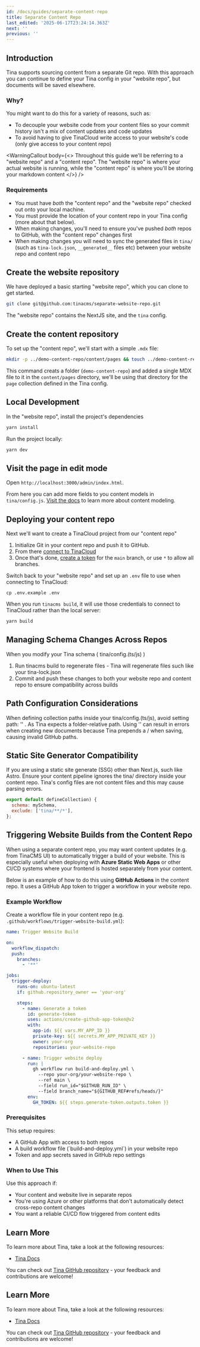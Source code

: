```yaml
---
id: /docs/guides/separate-content-repo
title: Separate Content Repo
last_edited: '2025-06-17T23:24:14.363Z'
next: ''
previous: ''
---
```


## Introduction

Tina supports sourcing content from a separate Git repo. With this approach you can continue to define your
Tina config in your "website repo", but documents will be saved elsewhere.

### Why?

You might want to do this for a variety of reasons, such as:

* To decouple your website code from your content files so your commit history isn't a mix of content updates and code updates
* To avoid having to give TinaCloud write access to your website's code (only give access to your content repo)

<WarningCallout
  body={<>
    Throughout this guide we'll be referring to a "website repo" and a "content repo". The "website repo" is where your actual website is running, while the "content repo" is where you'll be storing your markdown content
  </>}
/>

### Requirements

* You must have *both* the "content repo" and the "website repo" checked out onto your local machine.
* You must provide the location of your content repo in your Tina config (more about that below).
* When making changes, you'll need to ensure you've pushed *both* repos to GitHub, with the "content repo"
  changes first
* When making changes you will need to sync the generated files in `tina/` (such as `tina-lock.json`, `__generated__` files etc) between your website repo and content repo

## Create the website repository

We have deployed a basic starting "website repo", which you can clone to get started.

```sh
git clone git@github.com:tinacms/separate-website-repo.git
```

The "website repo" contains the NextJS site, and the `tina` config.

## Create the content repository

To set up the "content repo", we'll start with a simple `.mdx` file:

```sh
mkdir -p ../demo-content-repo/content/pages && touch ../demo-content-repo/content/pages/home.mdx && echo "Hello" >> ../demo-content-repo/content/pages/home.mdx
```

This command creats a folder (`demo-content-repo`) and added a single MDX file to it in the `content/pages` directory, we'll be using that directory for the `page` collection defined in the Tina config.

## Local Development

In the "website repo", install the project's dependencies

```sh
yarn install
```

Run the project locally:

```sh
yarn dev
```

## Visit the page in edit mode

Open `http://localhost:3000/admin/index.html`.

From here you can add more fields to you content models in `tina/config.js`. [Visit the docs](https://tina.io/docs/schema/) to learn more about content modeling.

## Deploying your content repo

Next we'll want to create a TinaCloud project from our "content repo"

1. Initialize Git in your content repo and push it to GitHub.
2. From there [connect to TinaCloud](https://tina.io/docs/tina-cloud/dashboard/projects/)
3. Once that's done, [create a token](https://tina.io/docs/tina-cloud/dashboard/projects/#api-tokens) for the `main` branch, or use `*` to allow all branches.

Switch back to your "website repo" and set up an `.env` file to use when connecting to TinaCloud:

```
cp .env.example .env
```

When you run `tinacms build`, it will use those credentials to connect to TinaCloud rather than the local server:

```sh
yarn build
```

## Managing Schema Changes Across Repos

When you modify your Tina schema ( tina/config.(ts/js) )

1. Run tinacms build to regenerate files - Tina will regenerate files such like your tina-lock.json
2. Commit and push these changes to both your website repo and content repo to ensure compatibility across builds

## Path Configuration Considerations

When defining collection paths inside your tina/config.(ts/js), avoid setting path: '' . As Tina expects a folder-relative path. Using '' can result in errors when creating new documents because Tina prepends a / when saving, causing invalid GitHub paths.

## Static Site Generator Compatibility

If you are using a static site generate (SSG) other than Next.js, such like Astro. Ensure your content pipeline ignores the tina/ directory inside your content repo. Tina's config files are not content files and this may cause parsing errors.

```javascript
export default defineCollection) {
  schema: mySchema,
  exclude: ['tina/**/*'],
};
```

## Triggering Website Builds from the Content Repo

When using a separate content repo, you may want content updates (e.g. from TinaCMS UI) to automatically trigger a build of your website. This is especially useful when deploying with **Azure Static Web Apps** or other CI/CD systems where your frontend is hosted separately from your content.

Below is an example of how to do this using **GitHub Actions** in the content repo. It uses a GitHub App token to trigger a workflow in your website repo.

### Example Workflow

Create a workflow file in your content repo (e.g. `.github/workflows/trigger-website-build.yml`):

```yaml
name: Trigger Website Build

on:
  workflow_dispatch:
  push:
    branches:
      - '**'

jobs:
  trigger-deploy:
    runs-on: ubuntu-latest
    if: github.repository_owner == 'your-org'

    steps:
      - name: Generate a token
        id: generate-token
        uses: actions/create-github-app-token@v2
        with:
          app-id: ${{ vars.MY_APP_ID }}
          private-key: ${{ secrets.MY_APP_PRIVATE_KEY }}
          owner: your-org
          repositories: your-website-repo

      - name: Trigger website deploy
        run: |
          gh workflow run build-and-deploy.yml \
            --repo your-org/your-website-repo \
            --ref main \
            --field run_id="$GITHUB_RUN_ID" \
            --field branch_name="${GITHUB_REF#refs/heads/}"
        env:
          GH_TOKEN: ${{ steps.generate-token.outputs.token }}
```

### Prerequisites

This setup requires:

* A GitHub App with access to both repos
* A build workflow file (\`build-and-deploy.yml\`) in your website repo 
* Token and app secrets saved in GitHub repo settings

### When to Use This

Use this approach if:

* Your content and website live in separate repos
* You're using Azure or other platforms that don't automatically detect cross-repo content changes
* You want a reliable CI/CD flow triggered from content edits

## Learn More

To learn more about Tina, take a look at the following resources:

* [Tina Docs](https://tina.io/docs)

You can check out [Tina GitHub repository](https://github.com/tinacms/tinacms) - your feedback and contributions are welcome!


## Learn More

To learn more about Tina, take a look at the following resources:

* [Tina Docs](https://tina.io/docs)

You can check out [Tina GitHub repository](https://github.com/tinacms/tinacms) - your feedback and contributions are welcome!
